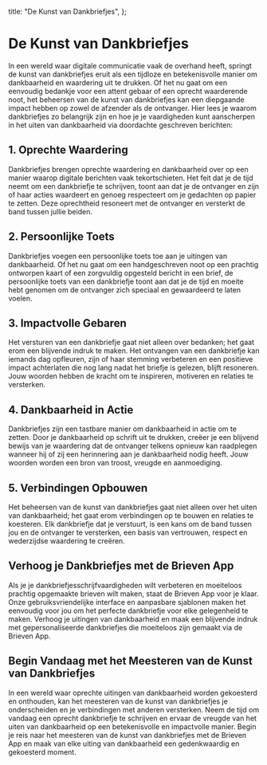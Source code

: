 
  title: "De Kunst van Dankbriefjes",
};

# De Kunst van Dankbriefjes

<MdxImage src="/blog/the-art-of-thank-you-notes.jpg" alt="De Kunst van Dankbriefjes" width={800} height={700} />

In een wereld waar digitale communicatie vaak de overhand heeft, springt de kunst van dankbriefjes eruit als een tijdloze en betekenisvolle manier om dankbaarheid en waardering uit te drukken. Of het nu gaat om een eenvoudig bedankje voor een attent gebaar of een oprecht waarderende noot, het beheersen van de kunst van dankbriefjes kan een diepgaande impact hebben op zowel de afzender als de ontvanger. Hier lees je waarom dankbriefjes zo belangrijk zijn en hoe je je vaardigheden kunt aanscherpen in het uiten van dankbaarheid via doordachte geschreven berichten:

## 1. Oprechte Waardering

Dankbriefjes brengen oprechte waardering en dankbaarheid over op een manier waarop digitale berichten vaak tekortschieten. Het feit dat je de tijd neemt om een dankbriefje te schrijven, toont aan dat je de ontvanger en zijn of haar acties waardeert en genoeg respecteert om je gedachten op papier te zetten. Deze oprechtheid resoneert met de ontvanger en versterkt de band tussen jullie beiden.

## 2. Persoonlijke Toets

Dankbriefjes voegen een persoonlijke toets toe aan je uitingen van dankbaarheid. Of het nu gaat om een handgeschreven noot op een prachtig ontworpen kaart of een zorgvuldig opgesteld bericht in een brief, de persoonlijke toets van een dankbriefje toont aan dat je de tijd en moeite hebt genomen om de ontvanger zich speciaal en gewaardeerd te laten voelen.

## 3. Impactvolle Gebaren

Het versturen van een dankbriefje gaat niet alleen over bedanken; het gaat erom een blijvende indruk te maken. Het ontvangen van een dankbriefje kan iemands dag opfleuren, zijn of haar stemming verbeteren en een positieve impact achterlaten die nog lang nadat het briefje is gelezen, blijft resoneren. Jouw woorden hebben de kracht om te inspireren, motiveren en relaties te versterken.

## 4. Dankbaarheid in Actie

Dankbriefjes zijn een tastbare manier om dankbaarheid in actie om te zetten. Door je dankbaarheid op schrift uit te drukken, creëer je een blijvend bewijs van je waardering dat de ontvanger telkens opnieuw kan raadplegen wanneer hij of zij een herinnering aan je dankbaarheid nodig heeft. Jouw woorden worden een bron van troost, vreugde en aanmoediging.

## 5. Verbindingen Opbouwen

Het beheersen van de kunst van dankbriefjes gaat niet alleen over het uiten van dankbaarheid; het gaat erom verbindingen op te bouwen en relaties te koesteren. Elk dankbriefje dat je verstuurt, is een kans om de band tussen jou en de ontvanger te versterken, een basis van vertrouwen, respect en wederzijdse waardering te creëren.

## Verhoog je Dankbriefjes met de Brieven App

Als je je dankbriefjesschrijfvaardigheden wilt verbeteren en moeiteloos prachtig opgemaakte brieven wilt maken, staat de Brieven App voor je klaar. Onze gebruiksvriendelijke interface en aanpasbare sjablonen maken het eenvoudig voor jou om het perfecte dankbriefje voor elke gelegenheid te maken. Verhoog je uitingen van dankbaarheid en maak een blijvende indruk met gepersonaliseerde dankbriefjes die moeiteloos zijn gemaakt via de Brieven App.

## Begin Vandaag met het Meesteren van de Kunst van Dankbriefjes

In een wereld waar oprechte uitingen van dankbaarheid worden gekoesterd en onthouden, kan het meesteren van de kunst van dankbriefjes je onderscheiden en je verbindingen met anderen versterken. Neem de tijd om vandaag een oprecht dankbriefje te schrijven en ervaar de vreugde van het uiten van dankbaarheid op een betekenisvolle en impactvolle manier. Begin je reis naar het meesteren van de kunst van dankbriefjes met de Brieven App en maak van elke uiting van dankbaarheid een gedenkwaardig en gekoesterd moment.